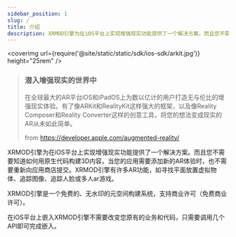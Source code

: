 ```yaml
---
sidebar_position: 1
slug: /
title: 介绍
description: XRMOD引擎为在iOS平台上实现增强现实功能提供了一个解决方案。而且您不需要知道如何用原生代码构建3D内容，当您的应用需要添加新的AR体验时，也不需要重新向应用商店提交。XRMOD引擎有很多AR功能，如寻找平面放置虚拟物体、追踪图像、追踪人脸或多人ar游戏。
---
```


<coverimg url={require('@site/static/static/sdk/ios-sdk/arkit.jpg')} height="25rem" />

> <h3>潜入增强现实的世界中</h3>
>
> 在全球最大的AR平台iOS和iPadOS上为数以亿计的用户打造无与伦比的增强现实体验。有了像ARKit和RealityKit这样强大的框架，以及像Reality Composer和Reality Converter这样的创意工具，将您的想法变成现实的AR从未如此简单。 
>
> from https://developer.apple.com/augmented-reality/

XRMOD引擎为在iOS平台上实现增强现实功能提供了一个解决方案。而且您不需要知道如何用原生代码构建3D内容，当您的应用需要添加新的AR体验时，也不需要重新向应用商店提交。XRMOD引擎有许多AR功能，如寻找平面放置虚拟物体、追踪图像、追踪人脸或多人ar游戏。

XRMOD引擎是一个免费的、无水印的元空间构建系统，支持商业许可（免费商业许可）。


在iOS平台上嵌入XRMOD引擎不需要改变您原有的业务和代码，只需要调用几个API即可完成嵌入。


